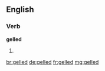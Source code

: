==English==

===Verb===
'''gelled'''

# {{past of|gel}}

[[br:gelled]]
[[de:gelled]]
[[fr:gelled]]
[[mg:gelled]]